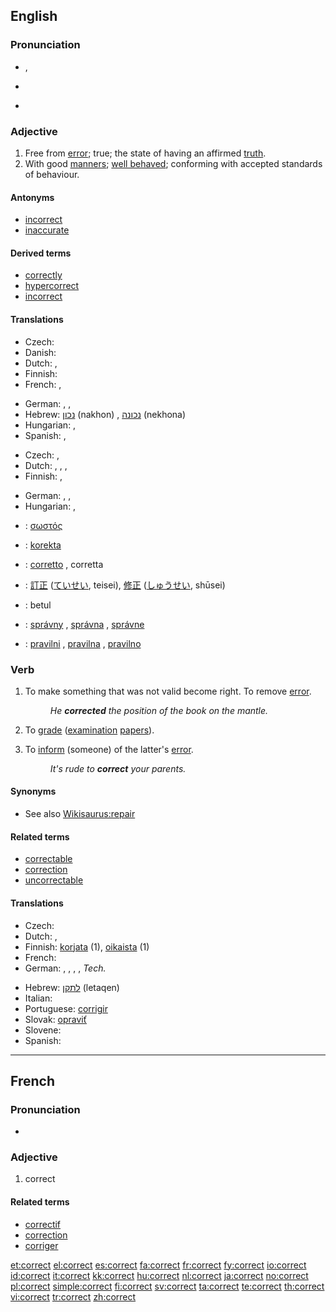 ==English==

===Pronunciation===
* {{IPA|/kəˈɹɛkt/}}, {{SAMPA|/k@"rEkt/}}
* {{audio|en-us-correct.ogg|Audio (US)}}
*: {{rhymes|ɛkt}}
* {{hyphenation|cor|rect}}

===Adjective===
{{en-adj}}

# Free from [[error]]; true; the state of having an affirmed [[truth]].
# With good [[manners]]; [[well behaved]]; conforming with accepted standards of behaviour.

====Antonyms====
* [[incorrect]]
* [[inaccurate]]

====Derived terms====
* [[correctly]]
* [[hypercorrect]]
* [[incorrect]]

====Translations====

{{trans-top|free from error}}
* Czech: {{t-|cs|správný|m}}
* Danish: {{t+|da|korrekt}}
* Dutch: {{t+|nl|correct}}, {{t+|nl|juist}}
* Finnish: {{t+|fi|oikea}}
* French: {{t+|fr|correct|m}}, {{t+|fr|correcte|f}}
{{trans-mid}}
* German: {{t+|de|korrekt}}, {{t+|de|richtig}}, {{t+|de|einwandfrei}}
* Hebrew: [[נכון]] (nakhon) {{m}}, [[נכונה]] (nekhona) {{f}}
* Hungarian: {{t|hu|hibátlan}}, {{t+|hu|helyes}}
* Spanish: {{t+|es|correcto|m}}, {{t|es|correcta|f}}
{{trans-bottom}}

{{trans-top|with good manners}}
* Czech: {{t-|cs|slušný|m}}, {{t-|cs|korektní}}
* Dutch: {{t+|nl|correct}}, {{t|nl|welgemanierd}}, {{t|nl|welopgevoed}}, {{t|nl|goedgemanierd}}
* Finnish: {{t-|fi|korrekti}}, {{t+|fi|asiallinen}}
{{trans-mid}}
* German: {{t+|de|einwandfrei}}, {{t+|de|ordnungsgemäß}}, {{t+|de|zutreffend}}
* Hungarian: {{t|hu|illő}}, {{t+|hu|korrekt}}
{{trans-bottom}}

{{checktrans-top}}
* {{ttbc|Greek}}: [[σωστός]] {{m}}
* {{ttbc|Ido}}: [[korekta]]
* {{ttbc|Italian}}: [[corretto]] {{m}}, corretta {{f}}
* {{ttbc|Japanese}}: [[訂正]] ([[ていせい]], teisei), [[修正]] ([[しゅうせい]], shūsei)
{{checktrans-mid}}
* {{ttbc|Malay}}: betul
* {{ttbc|Slovak}}: [[správny]] {{m}}, [[správna]] {{f}}, [[správne]] {{n}}
* {{ttbc|Slovene}}: [[pravilni]] {{m}}, [[pravilna]] {{f}}, [[pravilno]] {{n}}
{{checktrans-bottom}}

===Verb===
{{en-verb}}

# {{transitive}} To make something that was not valid become right.  To remove [[error]].
#: ''He '''corrected''' the position of the book on the mantle.''
# {{by extension|transitive}} To [[grade]] ([[examination]] [[papers]]).
# {{transitive}} To [[inform]] (someone) of the latter's [[error]].
#: ''It's rude to '''correct''' your parents.''

====Synonyms====
* See also [[Wikisaurus:repair]]

====Related terms====
* [[correctable]]
* [[correction]]
* [[uncorrectable]]

====Translations====
{{trans-top|To make something that was not valid become right}}
* Czech: {{t-|cs|opravit}}
* Dutch: {{t+|nl|corrigeren}}, {{t+|nl|verbeteren}}
* Finnish: [[korjata]] (1), [[oikaista]] (1)
* French: {{t+|fr|corriger}}
* German: {{t+|de|ausbessern}}, {{t+|de|korrigieren}}, {{t+|de|richtigstellen}}, {{t+|de|berichtigen}}, {{t+|de|nachregeln}} ''Tech.''
{{trans-mid}}
* Hebrew: [[לתקן]] (letaqen)
* Italian: {{t+|it|correggere}}
* Portuguese: [[corrigir]]
* Slovak: [[opraviť]]
* Slovene: {{t-|sl|popraviti}}
* Spanish: {{t+|es|corregir}}
{{trans-bottom}}

----

==French==

===Pronunciation===
* {{IPA|/kɔʁɛkt/|lang=fr}}

===Adjective===
{{fr-adj}}

# correct

====Related terms====
* [[correctif]]
* [[correction]]
* [[corriger]]

[[et:correct]]
[[el:correct]]
[[es:correct]]
[[fa:correct]]
[[fr:correct]]
[[fy:correct]]
[[io:correct]]
[[id:correct]]
[[it:correct]]
[[kk:correct]]
[[hu:correct]]
[[nl:correct]]
[[ja:correct]]
[[no:correct]]
[[pl:correct]]
[[simple:correct]]
[[fi:correct]]
[[sv:correct]]
[[ta:correct]]
[[te:correct]]
[[th:correct]]
[[vi:correct]]
[[tr:correct]]
[[zh:correct]]